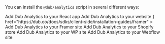 You can install the `@dub/analytics` script in several different ways:

<CardGroup>
  <Card
    title="React"
    icon="react"
    href="https://dub.co/docs/sdks/client-side/installation-guides/react"
  >
    Add Dub Analytics to your React app
  </Card>
  <Card
    title="Manual installation"
    icon="browser"
    href="https://dub.co/docs/sdks/client-side/installation-guides/manual"
  >
    Add Dub Analytics to your website
  </Card>
  <Card
    title="Framer"
    icon={
      <svg
        width="74"
        height="111"
        viewBox="0 0 74 111"
        fill="none"
        xmlns="http://www.w3.org/2000/svg"
        className="w-7 h-7"
      >
        <path d="M0 0H73.8374V36.9892H36.9187L0 0Z" fill="#eb5611" />
        <path d="M0 36.989H36.9187L73.8374 73.9796H0V36.989Z" fill="#eb5611" />
        <path d="M0 73.9797H36.9187V110.97L0 73.9797Z" fill="#eb5611" />
      </svg>
    }
    href="https://dub.co/docs/sdks/client-side/installation-guides/framer"
  >
    Add Dub Analytics to your Framer site
  </Card>
  <Card
    title="Shopify"
    icon="shopify"
    href="https://dub.co/docs/sdks/client-side/installation-guides/shopify"
  >
    Add Dub Analytics to your Shopify store
  </Card>
  <Card
    title="WordPress"
    icon="wordpress"
    href="https://dub.co/docs/sdks/client-side/installation-guides/wordpress"
  >
    Add Dub Analytics to your WP site
  </Card>
  <Card
    title="Webflow"
    icon="webflow"
    href="https://dub.co/docs/sdks/client-side/installation-guides/webflow"
  >
    Add Dub Analytics to your Webflow site
  </Card>
</CardGroup>
